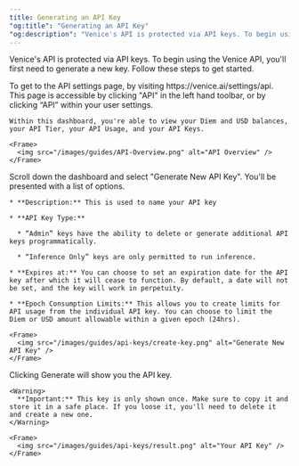 ```yaml
---
title: Generating an API Key
"og:title": "Generating an API Key"
"og:description": "Venice's API is protected via API keys. To begin using the Venice API, you'll first need to generate a new key. Follow these steps to get started."
---
```


Venice's API is protected via API keys. To begin using the Venice API, you'll first need to generate a new key. Follow these steps to get started.

<Steps>
  <Step title="Visit the API Settings Page">
    To get to the API settings page, by visiting https://venice.ai/settings/api. This page is accessible by clicking "API" in the left hand toolbar, or by clicking “API” within your user settings.

    Within this dashboard, you're able to view your Diem and USD balances, your API Tier, your API Usage, and your API Keys.

    <Frame>
      <img src="/images/guides/API-Overview.png" alt="API Overview" />
    </Frame>
  </Step>

  <Step title="Click Generate New API Key">
    Scroll down the dashboard and select "Generate New API Key". You'll be presented with a list of options.

    * **Description:** This is used to name your API key

    * **API Key Type:**

      * “Admin” keys have the ability to delete or generate additional API keys programmatically.

      * “Inference Only” keys are only permitted to run inference.

    * **Expires at:** You can choose to set an expiration date for the API key after which it will cease to function. By default, a date will not be set, and the key will work in perpetuity.

    * **Epoch Consumption Limits:** This allows you to create limits for API usage from the individual API key. You can choose to limit the Diem or USD amount allowable within a given epoch (24hrs).

    <Frame>
      <img src="/images/guides/api-keys/create-key.png" alt="Generate New API Key" />
    </Frame>
  </Step>

  <Step title="Generate the key">
    Clicking Generate will show you the API key.

    <Warning>
      **Important:** This key is only shown once. Make sure to copy it and store it in a safe place. If you loose it, you'll need to delete it and create a new one.
    </Warning>

    <Frame>
      <img src="/images/guides/api-keys/result.png" alt="Your API Key" />
    </Frame>
  </Step>
</Steps>